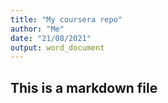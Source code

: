 ```yaml
---
title: "My coursera repo"
author: "Me"
date: "21/08/2021"
output: word_document
---
```


## This is a markdown file